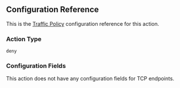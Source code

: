 ## Configuration Reference

This is the [Traffic Policy](/docs/http/traffic-policy/index.mdx) configuration
reference for this action.

### Action Type

`deny`

### Configuration Fields

This action does not have any configuration fields for TCP endpoints.
